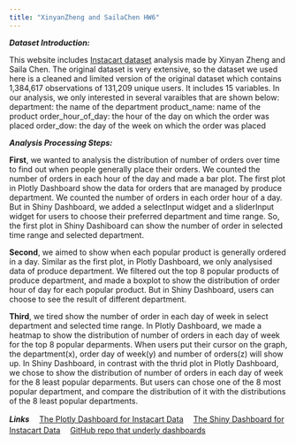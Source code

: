 ```yaml
---
title: "XinyanZheng and SailaChen HW6"
---
```


**_Dataset Introduction:_**

This website includes [Instacart dataset](https://www.instacart.com/datasets/grocery-shopping-2017 ) analysis made by Xinyan Zheng and Saila Chen. The original dataset is very extensive, so the dataset we used here is a cleaned and limited version of the original dataset which contains 1,384,617 observations of 131,209 unique users. It includes 15 variables. In our analysis, we only interested in several varaibles that are shown below:
    department: the name of the department
    product_name: name of the product
    order_hour_of_day: the hour of the day on which the order was placed
    order_dow: the day of the week on which the order was placed 

**_Analysis Processing Steps:_**

**First**, we wanted to analysis the distribution of number of orders over time to find out when people generally place their orders. We counted the number of orders in each hour of the day and made a bar plot. The first plot in Plotly Dashboard show the data for orders that are managed by produce department. We counted the number of orders in each order hour of a day. But in Shiny Dashboard, we added a selectInput widget and a sliderInput widget for users to choose their preferred department and time range. So, the first plot in Shiny Dashiboard can show the number of order in selected time range and selected department.

**Second**, we aimed to show when each popular product is generally ordered in a day. Similar as the first plot, in Plotly Dashboard, we only analysised data of produce department. We filtered out the top 8 popular products of produce department, and made a boxplot to show the distribution of order hour of day for each popular product. But in Shiny Dashboard, users can choose to see the result of different department.

**Third**, we tired show the number of order in each day of week in select department and selected time range. In Plotly Dashboard, we made a heatmap to show the distribution of number of orders in each day of week for the top 8 popular deparments. When users put their cursor on the graph, the department(x), order day of week(y) and number of orders(z) will show up. In Shiny Dashboard, in contrast with the thrid plot in Plotly Dashboard, we chose to show the distribution of number of orders in each day of week for the 8 least popular deparments. But users can chose one of the 8 most popular department, and compare the distribution of it with the distributions of the 8 least popular departments. 


**_Links_**
　[The Plotly Dashboard for Instacart Data](p8105_hw6_xz2678 copy.html)
　[The Shiny Dashboard for Instacart Data](https://xinyanzheng.shinyapps.io/instacart_shiny/)
　[GitHub repo that underly dashboards ](https://github.com/xinyanzh/hw6)